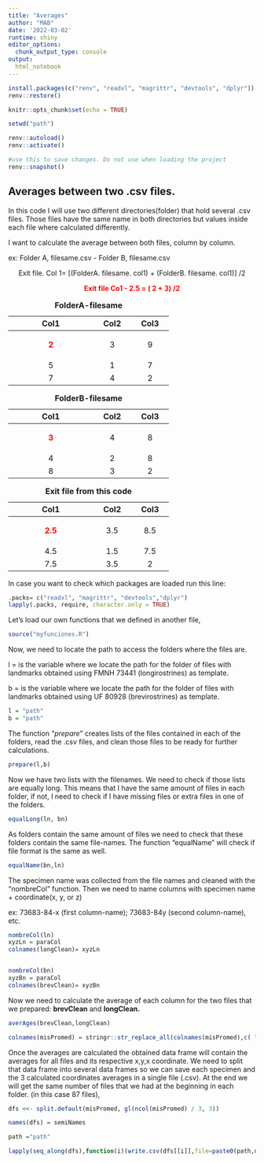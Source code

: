 ```yaml
---
title: "Averages"
author: "MAB"
date: '2022-03-02'
runtime: shiny 
editor_options: 
  chunk_output_type: console
output: 
  html_notebook 
---
```


```r

install.packages(c("renv", "readxl", "magrittr", "devtools", "dplyr"))
renv::restore()
```

```r

knitr::opts_chunk$set(echo = TRUE)

setwd("path")

renv::autoload()
renv::activate()
```

```r
#use this to save changes. Do not use when loading the project
renv::snapshot() 
```

## Averages between two .csv files.

In this code I will use two different directories(folder) that hold several .csv files. Those files have the same name in both directories but values inside each file where calculated differently.

I want to calculate the average between both files, column by column.

ex: Folder A, filesame.csv - Folder B, filesame.csv

::: {style="text-align:center"}
Exit file. Col 1= [(FolderA. filesame. col1) + (FolderB. filesame. col1)] /2
:::

::: {style="color:red; text-align:center"}
**Exit file Co1 - 2.5 = ( 2 + 3) /2**
:::

+-------------------------+-----------+-----------+
| Col1                    | Col2      | Col3      |
+:=======================:+:=========:+:=========:+
| ::: {style="color:red"} | 3         | 9         |
| **2**                   |           |           |
| :::                     |           |           |
+-------------------------+-----------+-----------+
| 5                       | 1         | 7         |
+-------------------------+-----------+-----------+
| 7                       | 4         | 2         |
+-------------------------+-----------+-----------+

: **FolderA-filesame**

+-------------------------+-----------+-----------+
| Col1                    | Col2      | Col3      |
+:=======================:+:=========:+:=========:+
| ::: {style="color:red"} | 4         | 8         |
| **3**                   |           |           |
| :::                     |           |           |
+-------------------------+-----------+-----------+
| 4                       | 2         | 8         |
+-------------------------+-----------+-----------+
| 8                       | 3         | 2         |
+-------------------------+-----------+-----------+

: **FolderB-filesame**

+-------------------------+-----------+-----------+
| Col1                    | Col2      | Col3      |
+:=======================:+:=========:+:=========:+
| ::: {style="color:red"} | 3.5       | 8.5       |
| **2.5**                 |           |           |
| :::                     |           |           |
+-------------------------+-----------+-----------+
| 4.5                     | 1.5       | 7.5       |
+-------------------------+-----------+-----------+
| 7.5                     | 3.5       | 2         |
+-------------------------+-----------+-----------+

: **Exit file from this code**

In case you want to check which packages are loaded run this line:

```r
.packs= c("readxl", "magrittr", "devtools","dplyr")
lapply(.packs, require, character.only = TRUE)
```

Let's load our own functions that we defined in another file,

```r
source("myfunciones.R")
```

Now, we need to locate the path to access the folders where the files are.

l = is the variable where we locate the path for the folder of files with landmarks obtained using FMNH 73441 (longirostrines) as template.

b = is the variable where we locate the path for the folder of files with landmarks obtained using UF 80928 (brevirostrines) as template.

```r
l = "path"
b = "path"
```

The function "*prepare*" creates lists of the files contained in each of the folders, read the .csv files, and clean those files to be ready for further calculations.

```r
prepare(l,b) 
```

Now we have two lists with the filenames. We need to check if those lists are equally long. This means that I have the same amount of files in each folder, if not, I need to check if I have missing files or extra files in one of the folders.

```r
equalLong(ln, bn)

```

As folders contain the same amount of files we need to check that these folders contain the same file-names. The function "equalName" will check if file format is the same as well.

```r
equalName(bn,ln)
```

The specimen name was collected from the file names and cleaned with the "nombreCol" function. Then we need to name columns with specimen name + coordinate(x, y, or z)

ex: 73683-84-x (first column-name); 73683-84y (second column-name), etc.

```r
nombreCol(ln) 
xyzLn = paraCol
colnames(longClean)= xyzLn


nombreCol(bn)
xyzBn = paraCol
colnames(brevClean)= xyzBn
```

Now we need to calculate the average of each column for the two files that we prepared: **brevClean** and **longClean.**

```r

averAges(brevClean,longClean)

colnames(misPromed) = stringr::str_replace_all(colnames(misPromed),c( "[.]" =  "-", "[X]" = ""))
```

Once the averages are calculated the obtained data frame will contain the averages for all files and its respective x,y,x coordinate. We need to split that data frame into several data frames so we can save each specimen and the 3 calculated coordinates averages in a single file (.csv). At the end we will get the same number of files that we had at the beginning in each folder. (in this case 87 files),

```r

dfs <<- split.default(misPromed, gl(ncol(misPromed) / 3, 3))

names(dfs) = semiNames

path ="path"

lapply(seq_along(dfs),function(i)(write.csv(dfs[[i]],file=paste0(path,names(dfs[i]),".fcsv"), row.names=FALSE)))
```
